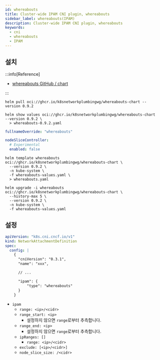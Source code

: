 ```yaml
---
id: whereabouts
title: Cluster-wide IPAM CNI plugin, whereabouts
sidebar_label: whereabouts(IPAM)
description: Cluster-wide IPAM CNI plugin, whereabouts
keywords:
  - cni
  - whereabouts
  - IPAM
---
```


## 설치

:::info[Reference]

- [whereabouts GitHub / chart](https://github.com/k8snetworkplumbingwg/whereabouts/tree/master/deployment/whereabouts-chart)

:::

```shell
helm pull oci://ghcr.io/k8snetworkplumbingwg/whereabouts-chart --version 0.9.2
```

```shell
helm show values oci://ghcr.io/k8snetworkplumbingwg/whereabouts-chart --version 0.9.2 \
  > whereabouts-0.9.2.yaml
```

```yaml title="whereabouts-values.yaml"
fullnameOverride: "whereabouts"

nodeSliceController:
  # Experimental
  enabled: false
```

```shell
helm template whereabouts oci://ghcr.io/k8snetworkplumbingwg/whereabouts-chart \
  --version 0.9.2 \
  -n kube-system \
  -f whereabouts-values.yaml \
  > whereabouts.yaml
```

```shell
helm upgrade -i whereabouts oci://ghcr.io/k8snetworkplumbingwg/whereabouts-chart \
  --history-max 5 \
  --version 0.9.2 \
  -n kube-system \
  -f whereabouts-values.yaml
```

## 설정

```yaml
apiVersion: "k8s.cni.cncf.io/v1"
kind: NetworkAttachmentDefinition
spec:
  config: |
    {
      "cniVersion": "0.3.1",
      "name": "xxx",

      // ...

      "ipam": {
          "type": "whereabouts"
      }
    }
```

- `ipam`
  - `range: <ip>/<cidr>`
  - `range_start: <ip>`
    - 설정하지 않으면 `range`로부터 추측합니다.
  - `range_end: <ip>`
    - 설정하지 않으면 `range`로부터 추측합니다.
  - `ipRanges: []`
    - `range: <ip>/<cidr>`
  - `exclude: [<ip>/<cidr>]`
  - `node_slice_size: /<cidr>`

